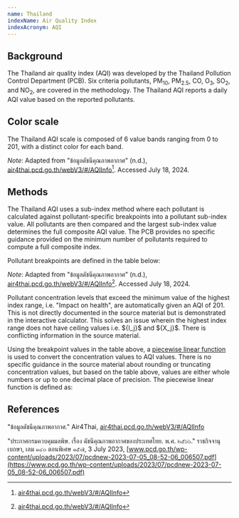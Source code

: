 ```yaml
---
name: Thailand
indexName: Air Quality Index
indexAcronym: AQI
---
```



## Background

The Thailand air quality index (AQI) was developed by the Thailand Pollution Control Department (PCB). Six criteria pollutants, PM<sub>10</sub>, PM<sub>2.5</sub>, CO, O<sub>3</sub>, SO<sub>2</sub>, and NO<sub>2</sub>, are covered in the methodology. The Thailand AQI reports a daily AQI value based on the reported pollutants.

## Color scale

The Thailand AQI scale is composed of 6 value bands ranging from 0 to 201, with a distinct color for each band.

<ColorScale index="thailand" value={true} />

_Note_: Adapted from "ข้อมูลดัชนีคุณภาพอากาศ" (n.d.), [air4thai.pcd.go.th/webV3/\#/AQIInfo](http://air4thai.pcd.go.th/webV3/#/AQIInfo)[^1]. Accessed July 18, 2024.

## Methods

The Thailand AQI uses a sub-index method where each pollutant is calculated against pollutant-specific breakpoints into a pollutant sub-index value. All pollutants are then compared and the largest sub-index value determines the full composite AQI value. The PCB provides no specific guidance provided on the minimum number of pollutants required to compute a full composite index.

Pollutant breakpoints are defined in the table below:

<BreakpointsTable index="thailand" />

_Note_: Adapted from "ข้อมูลดัชนีคุณภาพอากาศ" (n.d.), [air4thai.pcd.go.th/webV3/\#/AQIInfo](http://air4thai.pcd.go.th/webV3/#/AQIInfo)[^1]. Accessed July 18, 2024.

<Admonition type="note">
  Pollutant concentration levels that exceed the minimum value of the highest
  index range, i.e. "Impact on health", are automatically given an AQI of 201.
  This is not directly documented in the source material but is demonstrated in
  the interactive calculator. This solves an issue wherein the highest index
  range does not have ceiling values i.e. ${I_j}$ and ${X_j}$. There is
  conflicting information in the source material.
</Admonition>

Using the breakpoint values in the table above, a [piecewise linear function](/methods#piecewise-linear-function) is used to convert the concentration values to AQI values. There is no specific guidance in the source material about rounding or truncating concentration values, but based on the table above, values are either whole numbers or up to one decimal place of precision. The piecewise linear function is defined as:

<div class="latex-container">
  <PiecewiseLatexDoc label="AQI" />
</div>

## References

"ข้อมูลดัชนีคุณภาพอากาศ." Air4Thai, [air4thai.pcd.go.th/webV3/\#/AQIInfo](http://air4thai.pcd.go.th/webV3/#/AQIInfo)

"ประกาศกรมควบคุมมลพิษ. เรื่อง ดัชนีคุณภาพอากาศของประเทศไทย. พ.ศ. ๒๕๖๖." ราชกิจจานุเบกษา, เลม ๑๔๐ ตอนพิเศษ ๑๕๗, 3 July 2023, [www.pcd.go.th/wp-content/uploads/2023/07/pcdnew-2023-07-05_08-52-06_006507.pdf](https://www.pcd.go.th/wp-content/uploads/2023/07/pcdnew-2023-07-05_08-52-06_006507.pdf)

[^1]: [air4thai.pcd.go.th/webV3/\#/AQIInfo](http://air4thai.pcd.go.th/webV3/#/AQIInfo)
